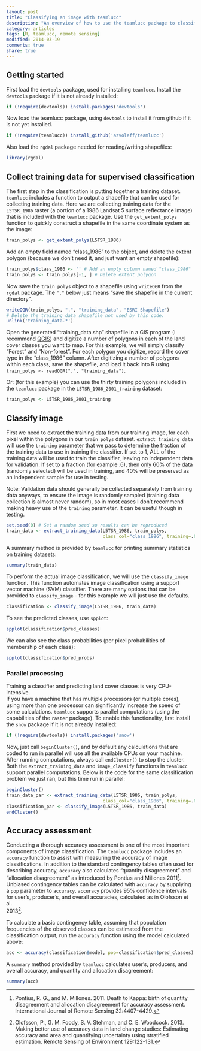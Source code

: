 ```yaml
---
layout: post
title: "Classifying an image with teamlucc"
description: "An overview of how to use the teamlucc package to classify a satellite image"
category: articles
tags: [R, teamlucc, remote sensing]
modified: 2014-03-19
comments: true
share: true
---
```


## Getting started

First load the `devtools` package, used for installing `teamlucc`. Install the 
`devtools` package if it is not already installed:

```r
if (!require(devtools)) install.packages('devtools')
```

Now load the teamlucc package, using `devtools` to install it from github if it 
is not yet installed.

```r
if (!require(teamlucc)) install_github('azvoleff/teamlucc')
```

Also load the `rgdal` package needed for reading/writing shapefiles:

```r
library(rgdal)
```

## Collect training data for supervised classification

The first step in the classification is putting together a training dataset. 
`teamlucc` includes a function to output a shapefile that can be used for 
collecting training data. Here we are collecting training data for the 
`L5TSR_1986` raster (a portion of a 1986 Landsat 5 surface reflectance image) 
that is included with the `teamlucc` package. Use the `get_extent_polys` 
function to quickly construct a shapefile in the same coordinate system as the 
image:

```r
train_polys <- get_extent_polys(L5TSR_1986)
```

Add an empty field named "class_1986" to the object, and delete the extent polygon 
(because we don't need it, and just want an empty shapefile):

```r
train_polys$class_1986 <- '' # Add an empty column named "class_1986"
train_polys <- train_polys[-1, ] # Delete extent polygon
```

Now save the `train_polys` object to a shapefile using `writeOGR` from the 
`rgdal` package. The `"."` below just means "save the shapefile in the current 
directory".

```r
writeOGR(train_polys, ".", "training_data", "ESRI Shapefile")
# Delete the training_data shapefile not used by this code.
unlink('training_data.*')
```

Open the generated "training_data.shp" shapefile in a GIS program (I recommend 
[QGIS](http://www.qgis.org)) and digitize a number of polygons in each of the 
land cover classes you want to map. For this example, we will simply classify 
"Forest" and "Non-forest". For each polygon you digitize, record the cover type 
in the "class_1986" column. After digitizing a number of polygons within each 
class, save the shapefile, and load it back into R using
`train_polys <- readOGR(".", "training_data")`.

Or: (for this example) you can use the thirty training polygons included in the 
`teamlucc` package in the `L5TSR_1986_2001_training` dataset:

```r
train_polys <- L5TSR_1986_2001_training
```

## Classify image

First we need to extract the training data from our training image, 
for each pixel within the polygons in our `train_polys` dataset. 
`extract_training_data` will use the `training` parameter that we pass to 
determine the fraction of the training data to use in training the classifier. 
If set to 1, ALL of the training data will be used to train the classifier, 
leaving no independent data for validation. If set to a fraction (for example 
.6), then only 60% of the data (randomly selected) will be used in training, 
and 40% will be preserved as an independent sample for use in testing.

Note: Validation data should generally be collected separately from training 
data anyways, to ensure the image is randomly sampled (training data collection 
is almost never random), so in most cases I don't recommend making heavy use of 
the `training` parameter. It can be useful though in testing.

```r
set.seed(0) # Set a random seed so results can be reproduced
train_data <- extract_training_data(L5TSR_1986, train_polys, 
                                    class_col="class_1986", training=.6)
```

A summary method is provided by `teamlucc` for printing summary statistics on 
training datasets:

```r
summary(train_data)
```

To perform the actual image classification, we will use the `classify_image` 
function. This function automates image classification using a support vector 
machine (SVM) classifier. There are many options that can be provided to 
`classify_image` - for this example we will just use the defaults.

```r
classification <- classify_image(L5TSR_1986, train_data)
```

To see the predicted classes, use `spplot`:

```r
spplot(classification$pred_classes)
```

We can also see the class probabilities (per pixel probabilities of membership of each class):

```r
spplot(classification$pred_probs)
```

### Parallel processing

Training a classifier and predicting land cover classes is very CPU-intensive.  
If you have a machine that has multiple processors (or multiple cores), using 
more than one processor can significantly increase the speed of some 
calculations. `teamlucc` supports parallel computations (using the capabilities 
of the `raster` package). To enable this functionality, first install the
`snow` package if it is not already installed:

```r
if (!require(devtools)) install.packages('snow')
```

Now, just call `beginCluster()`, and by default any calculations that are coded 
to run in parallel will use all the available CPUs on your machine. After 
running computations, always call `endCluster()` to stop the cluster. Both the 
`extract_training_data` and `image_classify` functions in `teamlucc` support 
parallel computations. Below is the code for the same classification problem we 
just ran, but this time run in parallel:

```r
beginCluster()
train_data_par <- extract_training_data(L5TSR_1986, train_polys, 
                                    class_col="class_1986", training=.6)
classification_par <- classify_image(L5TSR_1986, train_data)
endCluster()
```

## Accuracy assessment

Conducting a thorough accuracy assessment is one of the most important 
components of image classification. The `teamlucc` package includes an 
`accuracy` function to assist with measuring the accuracy of image 
classifications. In addition to the standard contingency tables often used for 
describing accuracy, `accuracy` also calculates "quantity disagreement" and
"allocation disagreement" as introduced by Pontius and Millones 2011[^1].  
Unbiased contingency tables can be calculated with `accuracy` by supplying a 
`pop` parameter to `accuracy`. `accuracy` provides 95% confidence intervals for 
user's, producer's, and overall accuracies, calculated as in Olofsson et al.  
2013[^2].

[^1]:
    Pontius, R. G., and M. Millones. 2011. Death to Kappa: birth of quantity 
    disagreement and allocation disagreement for accuracy assessment.
    International Journal of Remote Sensing 32:4407-4429.

[^2]:
    Olofsson, P., G. M. Foody, S. V.  Stehman, and C. E. Woodcock. 2013.
    Making better use of accuracy data in land change studies: Estimating 
    accuracy and area and quantifying uncertainty using stratified estimation.
    Remote Sensing of Environment 129:122-131.

To calculate a basic contingency table, assuming that population frequencies of 
the observed classes can be estimated from the classification output, run the 
`accuracy` function using the model calculated above:

```r
acc <- accuracy(classification$model, pop=classification$pred_classes)
```

A `summary` method provided by `teamlucc` calculates user's, producers, and 
overall accuracy, and quantity and allocation disagreement:

```r
summary(acc)
```
